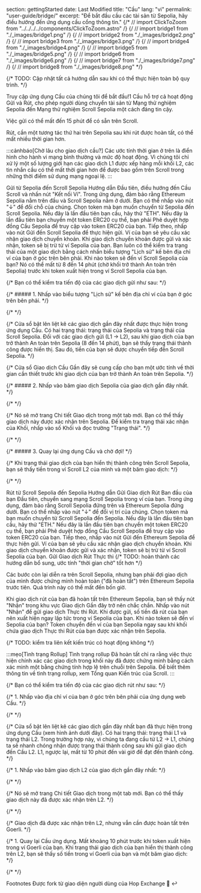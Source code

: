 section: gettingStarted
date: Last Modified
title: "Cầu"
lang: "vi"
permalink: "user-guide/bridge/"
excerpt: "Để bắt đầu cầu các tài sản từ Sepolia, hãy điều hướng đến ứng dụng cầu cổng thông tin."
{/* // import ClickToZoom from "../../../../components/ClickToZoom.astro" /}
{/ // import bridge1 from "./_images/bridge1.png" /}
{/ // import bridge2 from "./_images/bridge2.png" /}
{/ // import bridge3 from "./_images/bridge3.png" /}
{/ // import bridge4 from "./_images/bridge4.png" /}
{/ // import bridge5 from "./_images/bridge5.png" /}
{/ // import bridge6 from "./_images/bridge6.png" /}
{/ // import bridge7 from "./_images/bridge7.png" /}
{/ // import bridge8 from "./_images/bridge8.png" */}

{/* TODO: Cập nhật tất cả hướng dẫn sau khi có thể thực hiện toàn bộ quy trình. */}

Truy cập ứng dụng Cầu của chúng tôi để bắt đầu!1 Cầu hỗ trợ cả hoạt động Gửi và Rút, cho phép người dùng chuyển tài sản từ Mạng thử nghiệm Sepolia đến Mạng thử nghiệm Scroll Sepolia một cách đáng tin cậy.

Việc gửi có thể mất đến 15 phút để có sẵn trên Scroll.

Rút, cần một tương tác thứ hai trên Sepolia sau khi rút được hoàn tất, có thể mất nhiều thời gian hơn.

:::cảnhbáo[Chờ lâu cho giao dịch cầu?]
Các ước tính thời gian ở trên là điển hình cho hành vi mạng bình thường và mức độ hoạt động. Vì chúng tôi chỉ xử lý một số lượng giới hạn các giao dịch L1 được xếp hàng mỗi khối L2, các tin nhắn cầu có thể mất thời gian hơn để được bao gồm trên Scroll trong những thời điểm sử dụng mạng ngoại lệ.
:::

Gửi từ Sepolia đến Scroll Sepolia
Hướng dẫn
Đầu tiên, điều hướng đến Cầu Scroll và nhấn nút "Kết nối Ví".
Trong ứng dụng, đảm bảo rằng Ethereum Sepolia nằm trên đầu và Scroll Sepolia nằm ở dưới. Bạn có thể nhấp vào nút "↓" để đổi chỗ của chúng.
Chọn token mà bạn muốn chuyển từ Sepolia đến Scroll Sepolia. Nếu đây là lần đầu tiên bạn cầu, hãy thử "ETH".
Nếu đây là lần đầu tiên bạn chuyển một token ERC20 cụ thể, bạn phải Phê duyệt hợp đồng Cầu Sepolia để truy cập vào token ERC20 của bạn.
Tiếp theo, nhấp vào nút Gửi đến Scroll Sepolia để thực hiện gửi. Ví của bạn sẽ yêu cầu xác nhận giao dịch chuyển khoản.
Khi giao dịch chuyển khoản được gửi và xác nhận, token sẽ bị trừ từ ví Sepolia của bạn.
Bạn luôn có thể kiểm tra trạng thái của một giao dịch bằng cách nhấn biểu tượng "Lịch sử" kế bên địa chỉ ví của bạn ở góc trên bên phải.
Khi nào token sẽ đến ví Scroll Sepolia của bạn?
Nó có thể mất từ 8 đến 14 phút (chờ khối trở thành An toàn trên Sepolia) trước khi token xuất hiện trong ví Scroll Sepolia của bạn.

{/* Bạn có thể kiểm tra tiến độ của các giao dịch gửi như sau: */}

{/* ##### 1. Nhấp vào biểu tượng "Lịch sử" kế bên địa chỉ ví của bạn ở góc trên bên phải. */}

{/* <ClickToZoom src={bridge1} /> */}

{/* Cửa sổ bật lên liệt kê các giao dịch gần đây nhất được thực hiện trong ứng dụng Cầu. Có hai trạng thái: trạng thái của Sepolia và trạng thái của Scroll Sepolia. Đối với các giao dịch gửi (L1 -> L2), sau khi giao dịch của bạn trở thành An toàn trên Sepolia (8 đến 14 phút), bạn sẽ thấy trạng thái thành công được hiển thị. Sau đó, tiền của bạn sẽ được chuyển tiếp đến Scroll Sepolia. */}

{/* Cửa sổ Giao dịch Cầu Gần đây sẽ cung cấp cho bạn một ước tính về thời gian cần thiết trước khi giao dịch của bạn trở thành An toàn trên Sepolia. */}

{/* ##### 2. Nhấp vào băm giao dịch Sepolia của giao dịch gần đây nhất. */}

{/* <ClickToZoom src={bridge2} /> */}

{/* Nó sẽ mở trang Chi tiết Giao dịch trong một tab mới. Bạn có thể thấy giao dịch này được xác nhận trên Sepolia. Để kiểm tra trạng thái xác nhận của Khối, nhấp vào số Khối và đọc trường "Trạng thái". */}

{/* <ClickToZoom src={bridge3} /> */}

{/* ##### 3. Quay lại ứng dụng Cầu và chờ đợi! */}

{/* Khi trạng thái giao dịch của bạn hiển thị thành công trên Scroll Sepolia, bạn sẽ thấy tiền trong ví Scroll L2 của mình và một băm giao dịch: */}

{/* <ClickToZoom src={bridge4} /> */}

Rút từ Scroll Sepolia đến Sepolia
Hướng dẫn
Gửi Giao dịch Rút Ban đầu của bạn
Đầu tiên, chuyển sang mạng Scroll Sepolia trong ví của bạn.
Trong ứng dụng, đảm bảo rằng Scroll Sepolia đứng trên và Ethereum Sepolia đứng dưới. Bạn có thể nhấp vào nút "↓" để đổi vị trí của chúng.
Chọn token mà bạn muốn chuyển từ Scroll Sepolia đến Sepolia. Nếu đây là lần đầu tiên bạn cầu, hãy thử "ETH."
Nếu đây là lần đầu tiên bạn chuyển một token ERC20 cụ thể, bạn phải Phê duyệt hợp đồng Cầu Scroll Sepolia để truy cập vào token ERC20 của bạn.
Tiếp theo, nhấp vào nút Gửi đến Ethereum Sepolia để thực hiện gửi. Ví của bạn sẽ yêu cầu xác nhận giao dịch chuyển khoản.
Khi giao dịch chuyển khoản được gửi và xác nhận, token sẽ bị trừ từ ví Scroll Sepolia của bạn.
Gửi Giao dịch Rút Thực thi
{/* TODO: hoàn thành các hướng dẫn bổ sung, ước tính "thời gian chờ" tốt hơn */}

Các bước còn lại diễn ra trên Scroll Sepolia, nhưng bạn phải đợi giao dịch của mình được chứng minh hoàn toàn ("đã hoàn tất") trên Ethereum Sepolia trước tiên. Quá trình này có thể mất đến bốn giờ.

Khi giao dịch rút của bạn đã hoàn tất trên Ethereum Sepolia, bạn sẽ thấy nút "Nhận" trong khu vực Giao dịch Gần đây trở nên chắc chắn.
Nhấp vào nút "Nhận" để gửi giao dịch Thực thi Rút.
Khi được gửi, số tiền đã rút của bạn nên xuất hiện ngay lập tức trong ví Sepolia của bạn.
Khi nào token sẽ đến ví Sepolia của bạn?
Token chuyển đến ví của bạn Sepolia ngay sau khi khối chứa giao dịch Thực thi Rút của bạn được xác nhận trên Sepolia.

{/* TODO: kiểm tra liên kết kiến trúc có hoạt động không */}

:::mẹo[Tình trạng Rollup]
Tình trạng rollup Đã hoàn tất chỉ ra rằng việc thực hiện chính xác các giao dịch trong khối này đã được chứng minh bằng cách xác minh một bằng chứng tính hợp lệ trên chuỗi trên Sepolia. Để biết thêm thông tin về tình trạng rollup, xem Tổng quan Kiến trúc của Scroll.
:::

{/* Bạn có thể kiểm tra tiến độ của các giao dịch rút như sau: */}

{/* 1. Nhấp vào địa chỉ ví của bạn ở góc trên bên phải của ứng dụng web Cầu. */}

{/* <ClickToZoom src={bridge5} /> */}

{/* Cửa sổ bật lên liệt kê các giao dịch gần đây nhất bạn đã thực hiện trong ứng dụng Cầu (xem hình ảnh dưới đây). Có hai trạng thái: trạng thái L1 và trạng thái L2. Trong trường hợp này, vì chúng ta đang cầu từ L2 -> L1, chúng ta sẽ nhanh chóng nhận được trạng thái thành công sau khi gửi giao dịch đến Cầu L2. L1, ngược lại, mất từ 10 phút đến vài giờ để đạt đến thành công. */}

{/* 1. Nhấp vào băm giao dịch L2 của giao dịch gần đây nhất: */}

{/* <ClickToZoom src={bridge6} /> */}

{/* Nó sẽ mở trang Chi tiết Giao dịch trong một tab mới. Bạn có thể thấy giao dịch này đã được xác nhận trên L2. */}

{/* <ClickToZoom src={bridge7} /> */}

{/* Giao dịch đã được xác nhận trên L2, nhưng vẫn cần được hoàn tất trên Goerli. */}

{/* 1. Quay lại Cầu ứng dụng. Mất khoảng 10 phút trước khi token xuất hiện trong ví Goerli của bạn. Khi trạng thái giao dịch của bạn hiển thị thành công trên L2, bạn sẽ thấy số tiền trong ví Goerli của bạn và một băm giao dịch: */}

{/* <ClickToZoom src={bridge8} /> */}

Footnotes
Được fork từ giao diện người dùng của Hop Exchange 🙌 ↩